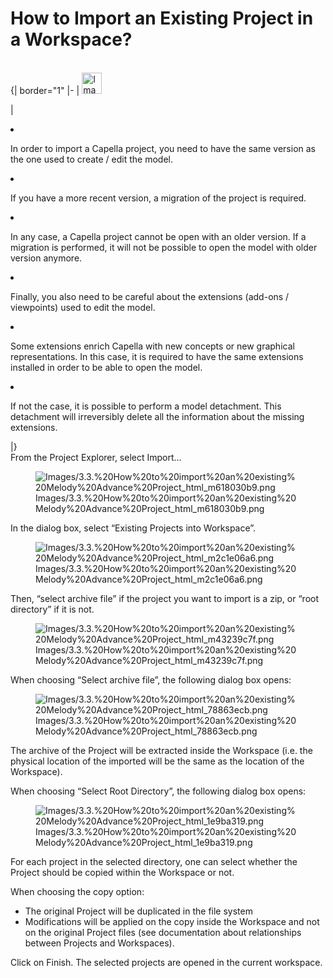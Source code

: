 
= How to Import an Existing Project in a Workspace? =
<br>
{| border="1"
|-
| 
[[Image:Images/Flag.jpg|32x34px]]


| 
<li>In order to import a Capella project, you need to have the same version as the one used to create / edit the model.</li>
<li>If you have a more recent version, a migration of the project is required.</li>
<li>In any case, a Capella project cannot be open with an older version. If a migration is performed, it will not be possible to open the model with older version anymore.</li>
<li>Finally, you also need to be careful about the extensions (add-ons / viewpoints) used to edit the model.</li>
<li>Some extensions enrich Capella with new concepts or new graphical representations. In this case, it is required to have the same extensions installed in order to be able to open the model.</li>
<li>If not the case, it is possible to perform a model detachment. This detachment will irreversibly delete all the information about the missing extensions.</li>
|}<br>

From the Project Explorer, select Import&hellip;


[[Image:Images/3.3.%20How%20to%20import%20an%20existing%20Melody%20Advance%20Project_html_m618030b9.png]]


In the dialog box, select &ldquo;Existing Projects into Workspace&rdquo;.


[[Image:Images/3.3.%20How%20to%20import%20an%20existing%20Melody%20Advance%20Project_html_m2c1e06a6.png]]


Then, &ldquo;select archive file&rdquo; if the project you want to import is a zip, or &ldquo;root directory&rdquo; if it is not.


[[Image:Images/3.3.%20How%20to%20import%20an%20existing%20Melody%20Advance%20Project_html_m43239c7f.png]]


When choosing &ldquo;Select archive file&rdquo;, the following dialog box opens:


[[Image:Images/3.3.%20How%20to%20import%20an%20existing%20Melody%20Advance%20Project_html_78863ecb.png]]


The archive of the Project will be extracted inside the Workspace (i.e. the physical location of the imported will be the same as the location of the Workspace).


When choosing &ldquo;Select Root Directory&rdquo;, the following dialog box opens:


[[Image:Images/3.3.%20How%20to%20import%20an%20existing%20Melody%20Advance%20Project_html_1e9ba319.png]]


For each project in the selected directory, one can select whether the Project should be copied within the Workspace or not.


When choosing the copy option:


* The original Project will be duplicated in the file system
* Modifications will be applied on the copy inside the Workspace and 	not on the original Project files (see documentation about 	relationships between Projects and Workspaces).

Click on Finish. The selected projects are opened in the current workspace.

